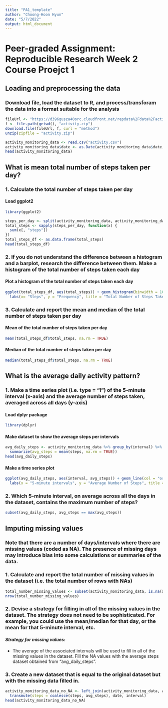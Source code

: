 ```yaml
---
title: "PA1_template"
author: "Choong-Hoon Hyun"
date: "5/7/2022"
output: html_document
---
```

# Peer-graded Assignment: Reproducible Research Week 2 Course Proejct 1

## Loading and preprocessing the data 

### Download file, load the dataset to R, and process/transforam the data into a format suitable for the analysis
```r
fileUrl <- "https://d396qusza40orc.cloudfront.net/repdata%2Fdata%2Factivity.zip"
f <- file.path(getwd(), "activity.zip")
download.file(fileUrl, f, curl = "method")
unzip(zipfile = "activity.zip")

activity_monitoring_data <- read.csv("activity.csv")
activity_monitoring_data$date <- as.Date(activity_monitoring_data$date, "%Y-%m-%d")
head(activity_monitoring_data)
```

## What is mean total number of steps taken per day?

###  1. Calculate the total number of steps taken per day
#### Load ggplot2
```r
library(ggplot2)
```

```r
steps_per_day <- split(activity_monitoring_data, activity_monitoring_data$date)
total_steps <- sapply(steps_per_day, function(x) {
  sum(x[, "steps"])
})
total_steps_df <- as.data.frame(total_steps)
head(total_steps_df)
```
### 2. If you do not understand the difference between a histogram and a barplot, research the difference between them. Make a histogram of the total number of steps taken each day
#### Plot a histogram of the total number of steps taken each day
```r
ggplot(total_steps_df, aes(total_steps)) + geom_histogram(binwidth = 1000, fill = "white", col = "blue") +
  labs(x= "Steps", y = "Frequency", title = "Total Number of Steps Taken each Day (Histogram)")
```

### 3. Calculate and report the mean and median of the total number of steps taken per day
#### Mean of the total number of steps taken per day
```r
mean(total_steps_df$total_steps, na.rm = TRUE)
```
#### Median of the total number of steps taken per day
```r
median(total_steps_df$total_steps, na.rm = TRUE)
```

## What is the average daily activity pattern?

### 1. Make a time series plot (i.e. type = "l") of the 5-minute interval (x-axis) and the average number of steps taken, averaged across all days (y-axis)  
#### Load dplyr package
```r
library(dplyr)
```

#### Make dataset to show the average steps per intervals
```r
avg_daily_steps <- activity_monitoring_data %>% group_by(interval) %>%
  summarize(avg_steps = mean(steps, na.rm = TRUE))
head(avg_daily_steps)
```

#### Make a time series plot
```r
ggplot(avg_daily_steps, aes(interval, avg_steps)) + geom_line(col = "orange") + 
  labs(x = "5-minute intervals", y = "Average Number of Steps", title = "Average Daily Steps Across All Days")
```
  
### 2. Which 5-minute interval, on average across all the days in the dataset, contains the maximum number of steps?
```r
subset(avg_daily_steps, avg_steps == max(avg_steps))
```

## Imputing missing values
### Note that there are a number of days/intervals where there are missing values (coded as NA). The presence of missing days may introduce bias into some calculations or summaries of the data.

### 1. Calculate and report the total number of missing values in the dataset (i.e. the total number of rows with NAs)
```r
total_number_missing_values <- subset(activity_monitoring_data, is.na(activity_monitoring_data))
nrow(total_number_missing_values)
```

### 2. Devise a strategy for filling in all of the missing values in the dataset. The strategy does not need to be sophisticated. For example, you could use the mean/median for that day, or the mean for that 5-minute interval, etc.  

#### *Strategy for missing values*: 
* The average of the associated intervals will be used to fill in all of the missing values in the dataset. Fill the NA values with the average steps dataset obtained from "avg_daily_steps".

### 3. Create a new dataset that is equal to the original dataset but with the missing data filled in.
```r
activity_monitoring_data_no_NA <- left_join(activity_monitoring_data, avg_daily_steps, by = "interval") %>%
  transmute(steps = coalesce(steps, avg_steps), date, interval) 
head(activity_monitoring_data_no_NA)
```



